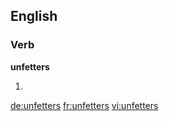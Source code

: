 ==English==

===Verb===
'''unfetters'''

# {{en-third-person singular of|unfetter}}

[[de:unfetters]]
[[fr:unfetters]]
[[vi:unfetters]]